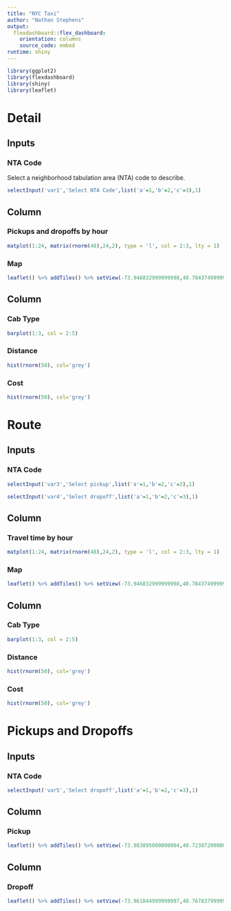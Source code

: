 ```yaml
---
title: "NYC Taxi"
author: "Nathan Stephens"
output: 
  flexdashboard::flex_dashboard:
    orientation: columns
    source_code: embed
runtime: shiny
---
```


```r
library(ggplot2)
library(flexdashboard)
library(shiny)
library(leaflet)
```

Detail
=======================================================================

Inputs {.sidebar}
-----------------------------------------------------------------------

### NTA Code

Select a neighborhood tabulation area (NTA) code to describe.

```r
selectInput('var1','Select NTA Code',list('a'=1,'b'=2,'c'=3),1)
```

Column
-----------------------------------------------------------------------

### Pickups and dropoffs by hour

```r
matplot(1:24, matrix(rnorm(48),24,2), type = 'l', col = 2:3, lty = 1)
```

### Map

```r
leaflet() %>% addTiles() %>% setView(-73.946832999999998,40.784374999999997, 12)
```

Column
-----------------------------------------------------------------------

### Cab Type

```r
barplot(1:3, col = 2:5)
```

### Distance

```r
hist(rnorm(50), col='grey')
```

### Cost

```r
hist(rnorm(50), col='grey')
```

Route
=======================================================================

Inputs {.sidebar}
-----------------------------------------------------------------------

### NTA Code

```r
selectInput('var3','Select pickup',list('a'=1,'b'=2,'c'=3),1)

selectInput('var4','Select dropoff',list('a'=1,'b'=2,'c'=3),1)
```

Column
-----------------------------------------------------------------------

### Travel time by hour

```r
matplot(1:24, matrix(rnorm(48),24,2), type = 'l', col = 2:3, lty = 1)
```

### Map

```r
leaflet() %>% addTiles() %>% setView(-73.946832999999998,40.784374999999997, 12)
```

Column
-----------------------------------------------------------------------

### Cab Type

```r
barplot(1:3, col = 2:5)
```

### Distance

```r
hist(rnorm(50), col='grey')
```

### Cost

```r
hist(rnorm(50), col='grey')
```

Pickups and Dropoffs
=======================================================================

Inputs {.sidebar}
-----------------------------------------------------------------------

### NTA Code

```r
selectInput('var5','Select dropoff',list('a'=1,'b'=2,'c'=3),1)
```

Column
-----------------------------------------------------------------------

### Pickup

```r
leaflet() %>% addTiles() %>% setView(-73.983895000000004,40.723072000000002, 12)
```


Column
-----------------------------------------------------------------------

### Dropoff

```r
leaflet() %>% addTiles() %>% setView(-73.961844999999997,40.767837999999998, 12)
```

